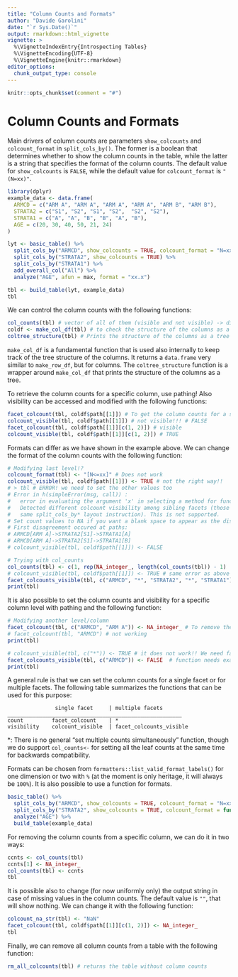 ```yaml
---
title: "Column Counts and Formats"
author: "Davide Garolini"
date: "`r Sys.Date()`"
output: rmarkdown::html_vignette
vignette: >
  %\VignetteIndexEntry{Introspecting Tables}
  %\VignetteEncoding{UTF-8}
  %\VignetteEngine{knitr::rmarkdown}
editor_options:
  chunk_output_type: console
---
```


```r
knitr::opts_chunk$set(comment = "#")
```

# Column Counts and Formats

Main drivers of column counts are parameters `show_colcounts` and `colcount_format` in `split_cols_by()`. The former is a boolean that determines whether to show the column counts in the table, while the latter is a string that specifies the format of the column counts. The default value for `show_colcounts` is `FALSE`, while the default value for `colcount_format` is `"(N=xx)"`.

```r
library(dplyr)
example_data <- data.frame(
  ARMCD = c("ARM A", "ARM A", "ARM A", "ARM A", "ARM B", "ARM B"),
  STRATA2 = c("S1", "S2", "S1", "S2",  "S2", "S2"),
  STRATA1 = c("A", "A", "B", "B", "A", "B"),
  AGE = c(20, 30, 40, 50, 21, 24)
)

lyt <- basic_table() %>%
  split_cols_by("ARMCD", show_colcounts = TRUE, colcount_format = "N=xx") %>%
  split_cols_by("STRATA2", show_colcounts = TRUE) %>%
  split_cols_by("STRATA1") %>%
  add_overall_col("All") %>%
  analyze("AGE", afun = max, format = "xx.x")

tbl <- build_table(lyt, example_data)
tbl
```

We can control the column counts with the following functions:

```r
col_counts(tbl) # vector of all of them (visible and not visible) -> difficult to read/use for nested structures
coldf <- make_col_df(tbl) # to check the structure of the columns as a data.frame
coltree_structure(tbl) # Prints the structure of the columns as a tree
```

`make_col_df` is a fundamental function that is used also internally to keep track of the tree structure of the columns. It returns a `data.frame` very similar to `make_row_df`, but for columns. The `coltree_structure` function is a wrapper around `make_col_df` that prints the structure of the columns as a tree.

To retrieve the column counts for a specific column, use pathing! Also visibility can be accessed and modified with the following functions:

```r
facet_colcount(tbl, coldf$path[[1]]) # To get the column counts for a specific column at a specific level
colcount_visible(tbl, coldf$path[[1]]) # not visible!!! # FALSE
facet_colcount(tbl, coldf$path[[1]][c(1, 2)]) # visible
colcount_visible(tbl, coldf$path[[1]][c(1, 2)]) # TRUE
```

Formats can differ as we have shown in the example above. We can change the format of the column counts with the following function:

```r
# Modifying last level!?
colcount_format(tbl) <- "[N<=xx]" # Does not work
colcount_visible(tbl, coldf$path[[1]]) <- TRUE # not the right way!!
# > tbl # ERROR! we need to set the other values too
# Error in h(simpleError(msg, call)) :
#   error in evaluating the argument 'x' in selecting a method for function 'toString':
#   Detected different colcount visibility among sibling facets (those arising from the
#   same split_cols_by* layout instruction). This is not supported.
# Set count values to NA if you want a blank space to appear as the displayed count for particular facets.
# First disagreement occured at paths:
# ARMCD[ARM A]->STRATA2[S1]->STRATA1[A]
# ARMCD[ARM A]->STRATA2[S1]->STRATA1[B]
# colcount_visible(tbl, coldf$path[[1]]) <- FALSE

# Trying with col_counts
col_counts(tbl) <- c(1, rep(NA_integer_, length(col_counts(tbl)) - 1)
# colcount_visible(tbl, coldf$path[[1]]) <- TRUE # same error as above we need facets!!
facet_colcounts_visible(tbl, c("ARMCD", "*", "STRATA2", "*", "STRATA1")) <- TRUE # does not work
print(tbl)
```

It is also possible to set the column counts and visibility for a specific column level with pathing and the following function:

```r
# Modifying another level/column
facet_colcount(tbl, c("ARMCD", "ARM A")) <- NA_integer_ # To remove the column counts for a specific column
# facet_colcount(tbl, "ARMCD") # not working
print(tbl)

# colcount_visible(tbl, c("*")) <- TRUE # it does not work!! We need facet_colcount_visible
facet_colcounts_visible(tbl, c("ARMCD")) <- FALSE  # function needs examples and connection to colcounts_visible
print(tbl)
```

A general rule is that we can set the column counts for a single facet or for multiple facets. The following table summarizes the functions that can be used for this purpose:

```
               single facet     | multiple facets
_______________________________________________________
count         facet_colcount    | *
visibility    colcount_visible  | facet_colcounts_visible          

```
*: There is no general "set multiple counts simultaneously" function, though we do support `col_counts<-` for setting all the leaf counts at the same time for backwards compatibility.

Formats can be chosen from `formatters::list_valid_format_labels()` for one dimension or two with `%` (at the moment is only heritage, it will always be `100%`). It is also possible to use a function for formats.

```r
basic_table() %>% 
  split_cols_by("ARMCD", show_colcounts = TRUE, colcount_format = "N=xx (xx%)") %>%
  split_cols_by("STRATA2", show_colcounts = TRUE, colcount_format = function(x, ...) {browser()}) %>%
  analyze("AGE") %>% 
  build_table(example_data)
```

For removing the column counts from a specific column, we can do it in two ways:

```r
ccnts <- col_counts(tbl)
ccnts[1] <- NA_integer_
col_counts(tbl) <- ccnts
tbl
```

It is possible also to change (for now uniformly only) the output string in case of missing values in the column counts. The default value is `""`, that will show nothing. We can change it with the following function:

```r
colcount_na_str(tbl) <- "NaN"
facet_colcount(tbl, coldf$path[[1]][c(1, 2)]) <- NA_integer_
tbl
```

Finally, we can remove all column counts from a table with the following function:

```r
rm_all_colcounts(tbl) # returns the table without column counts
```
